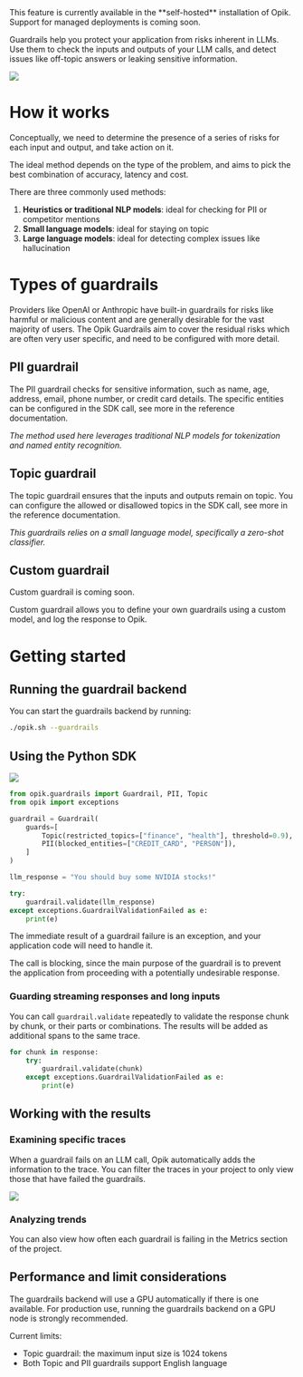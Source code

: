 <Tip>
  This feature is currently available in the **self-hosted** installation of Opik.  
  Support for managed deployments is coming soon.
</Tip>

Guardrails help you protect your application from risks inherent in LLMs. 
Use them to check the inputs and outputs of your LLM calls, and detect issues like 
off-topic answers or leaking sensitive information. 

<Frame>
  <img src="/img/production/guardrails_results.gif" />
</Frame>

# How it works 

Conceptually, we need to determine the presence of a series of risks for each input and 
output, and take action on it.

The ideal method depends on the type of the problem, 
and aims to pick the best combination of accuracy, latency and cost.

There are three commonly used methods:
1. **Heuristics or traditional NLP models**: ideal for checking for PII or competitor mentions
2. **Small language models**: ideal for staying on topic 
3. **Large language models**: ideal for detecting complex issues like hallucination 

# Types of guardrails

Providers like OpenAI or Anthropic have built-in guardrails for risks like harmful or 
malicious content and are generally desirable for the vast majority of users. 
The Opik Guardrails aim to cover the residual risks which are often very user specific, and need to be configured with more detail. 

## PII guardrail
The PII guardrail checks for sensitive information, such as name, age, address, email, phone number, or credit card details. 
The specific entities can be configured in the SDK call, see more in the reference documentation.

*The method used here leverages traditional NLP models for tokenization and named entity recognition.*

## Topic guardrail

The topic guardrail ensures that the inputs and outputs remain on topic. 
You can configure the allowed or disallowed topics in the SDK call, see more in the reference documentation. 

*This guardrails relies on a small language model, specifically a zero-shot classifier.*

## Custom guardrail
<Info>
Custom guardrail is coming soon.
</Info>

Custom guardrail allows you to define your own guardrails using a custom model, and log the response to Opik.

# Getting started 

## Running the guardrail backend

You can start the guardrails backend by running:

```bash
./opik.sh --guardrails 
```

## Using the Python SDK 

<Frame>
  <img src="/img/production/guardrails_editor.gif" />
</Frame>

```python
from opik.guardrails import Guardrail, PII, Topic
from opik import exceptions

guardrail = Guardrail(
    guards=[
        Topic(restricted_topics=["finance", "health"], threshold=0.9),
        PII(blocked_entities=["CREDIT_CARD", "PERSON"]),
    ]
)

llm_response = "You should buy some NVIDIA stocks!"

try:
    guardrail.validate(llm_response)
except exceptions.GuardrailValidationFailed as e:
    print(e)
```

The immediate result of a guardrail failure is an exception, and your application code will need to handle it.

The call is blocking, since the main purpose of the guardrail is to prevent the application from proceeding with a potentially undesirable response.

### Guarding streaming responses and long inputs  

You can call `guardrail.validate` repeatedly to validate the response chunk by chunk, or their parts or combinations.
The results will be added as additional spans to the same trace.

```python
for chunk in response:
    try:
        guardrail.validate(chunk)
    except exceptions.GuardrailValidationFailed as e:
        print(e)
```

## Working with the results 

### Examining specific traces

When a guardrail fails on an LLM call, Opik automatically adds the information to the trace. 
You can filter the traces in your project to only view those that have failed the guardrails. 

<Frame>
  <img src="/img/production/guardrails_example.png" />
</Frame>

### Analyzing trends 

You can also view how often each guardrail is failing in the Metrics section of the project.


## Performance and limit considerations

The guardrails backend will use a GPU automatically if there is one available.
For production use, running the guardrails backend on a GPU node is strongly recommended. 

Current limits:

- Topic guardrail: the maximum input size is 1024 tokens
- Both Topic and PII guardrails support English language


